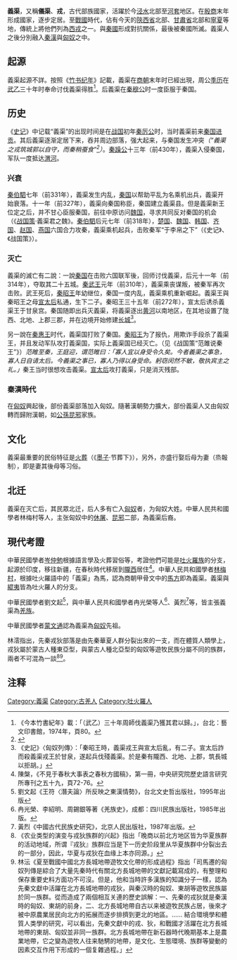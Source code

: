 {{周代诸侯国
|国名=義渠
|国君姓氏=義渠
|爵位=不明
|国都=
|分封者=不明
|始祖=不明
|国君名=義渠駭
|建国年=[[商朝|商朝]]末年
|灭亡年=[[秦昭王|秦昭王]]三十五年（前272年），
|灭亡原因=被[[秦國|秦國]]灭亡
|史书记载=《[[战国策|战国策]]》<br />《[[墨子_(书)|墨子]]·节葬下》
}}
'''義渠'''，又稱'''儀渠'''、'''戎'''，古代部族國家，活躍於今[[泾河|泾水]]北部至[[河套|河套]]地区。在[[殷商|殷商]]末年形成國家，逐步定居。至[[战国时期|戰國]]時代，佔有今天的[[陝西省|陝西省]]北部、[[甘肅省|甘肅省]]北部和[[寧夏|寧夏]]等地，傳統上將他們列為[[西戎|西戎]]之一。與[[秦國|秦國]]形成對抗關係，最後被秦國所滅。義渠人之後分別融入[[秦漢|秦漢]]與[[匈奴|匈奴]]之中。

==起源==
義渠起源不詳。按照《[[竹书纪年|竹书纪年]]》記載，義渠在[[商朝|商朝]]末年时已經出現，周公[[季历|季历]]在[[武乙|武乙]]三十年时奉命讨伐義渠得胜<ref>《今本竹書紀年》載：「（武乙）三十年周師伐義渠乃獲其君以歸。」，台北：藝文印書館，1974年，頁80。</ref>。后義渠在[[秦穆公|秦穆公]]时一度臣服于秦国。

==历史==

《[[史记|史记]]》中记载“義渠”的出现时间是在[[战国时期|战国]]初年[[秦厉公|秦厉公]]时，当时義渠前来[[秦国|秦国]][[进贡|进贡]]。其后義渠逐渐定居下来，吞并周边部落，强大起来，与秦国发生冲突''（“義渠之戎筑城郭以自守，而秦稍蚕食”<ref>{{Wikisource history|史記|110|匈奴列傳}}</ref>）''。[[秦躁公|秦躁公]]十三年（前430年），義渠入侵秦国，军队一度抵达[[渭河|渭河]]。

===兴衰===
[[秦惠文王|秦伯駟]]七年（前331年），義渠发生内乱，[[秦国|秦国]]以帮助平乱为名乘机出兵，義渠开始衰落。十一年（前327年），義渠向秦国称臣，秦国建立義渠县。但是義渠新王位定之后，并不甘心臣服秦国，前往中原访问[[魏国_(战国)|魏国]]，寻求共同反对秦国的机会（《[[战国策|战国策]]·義渠君之魏》。[[秦伯駟|秦伯駟]]后元七年（前318年），[[楚国|楚国]]、[[魏国_(战国)|魏国]]、[[韩国_(战国)|韩国]]、[[齐国|齐国]]、[[赵国|赵国]]、[[燕国|燕国]]六国合力攻秦，義渠乘机起兵，击败秦军“于李帛之下”（《史记》、《战国策》）。

===灭亡===
義渠的滅亡有二說：一說[[秦国|秦国]]在击败六国联军後，回师讨伐義渠，后元十一年（前314年），夺取其二十五城。[[秦武王|秦武王]]元年（前310年），義渠乘丧谋叛，被秦军再次击败。武王死后，[[秦昭王|秦昭王]]年幼继位，秦国一度内乱，義渠乘机重新崛起。義渠王與秦昭王之母[[宣太后|宣太后]]私通，生下二子。秦昭王三十五年（前272年），宣太后诱杀義渠王于甘泉宫。秦国随即出兵灭義渠，将義渠逐出[[黄河|黄河]]以南地区，在其地设置了陇西、北地、上郡三郡，并在边境开始修建[[长城|长城]]<ref>《史記》〈匈奴列傳〉：「秦昭王時，義渠戎王與宣太后亂，有二子。宣太后詐而殺義渠戎王於甘泉，遂起兵伐殘義渠。於是秦有隴西、北地、上郡，筑長城以拒胡。」</ref>。

另一說在[[秦惠王|秦惠王]]时代，義渠国打败了秦国。[[秦昭王|秦昭王]]为了报仇，用欺诈手段杀了義渠王，并且发动军队攻打義渠国，实际上義渠国已经灭亡。（见《战国策“范雎说秦王”》）''范睢至秦，王庭迎，谓范睢曰：「寡人宜以身受令久矣。今者義渠之事急，寡人日自请太后。今義渠之事已，寡人乃得以身受命。躬窃闵然不敏，敬执宾主之礼。」''秦王当时很想攻击義渠。[[宣太后|宣太后]]攻打義渠，只是消灭残部。

===秦漢時代===
在[[匈奴|匈奴]]興起後，部份義渠部落加入匈奴。隨著漢朝勢力擴大，部份義渠人又由匈奴轉而歸附漢朝，如[[公孫昆邪|公孫昆邪]]家族。

==文化==
義渠最重要的民俗特征是[[火葬|火葬]]（《[[墨子_(书)|墨子]]·节葬下》），另外，亦盛行娶后母为妻（烝報制），即是妻其後母等习俗。

==北迁==
義渠在灭亡后，其民眾北迁，后人多有亡入[[匈奴|匈奴]]者，为匈奴大姓。中華人民共和國學者林梅村等人，主张匈奴中的[[休屠|休屠]]、[[昆邪王|昆邪]]二部，為義渠后裔。

==現代考證==
中華民國學者[[岑仲勉|岑仲勉]]根據語言學及火葬習俗等，考證他們可能是[[吐火罗人|吐火羅族]]的分支，起源於印度，移往新疆，在春秋時代移居到[[陇右|隴西]]居住<ref>陳槃，《不見于春秋大事表之春秋方國稿》，第一冊，中央研究院歷史語言研究所專刊之五十九，頁72-76。</ref>。中華人民共和國學者[[林梅村|林梅村]]，根據吐火羅語中的「義渠」為馬，認為商朝甲骨文中的[[馬方|馬方]]即為義渠。義渠與[[緄夷|緄夷]]皆為吐火羅人的分支。

中華民國學者劉文起<ref>劉文起《王符〈潛夫論〉所反映之東漢情勢》，台北文史哲出版社，1995年出版</ref>，與中華人民共和國學者冉光榮等人<ref>冉光榮、李紹明、周錫銀等著《羌族史》，成都：四川民族出版社，1985年出版。</ref>、黃烈<ref>黃烈《中國古代民族史研究》，北京人民出版社，1987年出版。</ref>等，皆主張義渠為[[羌族|羌族]]。

中華民國學者[[蒙文通|蒙文通]]認為義渠為[[匈奴|匈奴]]先祖。

林澐指出，先秦戎狄部落是由先秦華夏人群分裂出來的一支，而在體質人類學上，戎狄屬於蒙古人種東亞型，與蒙古人種北亞型的匈奴等遊牧民族分屬不同的族群，兩者不可混為一談<ref name="同源">《农业类型的演变与戎狄族群的兴起》指出「晚商以前北方地区皆为华夏族群的活动地域，所谓『戎狄』族群应当是下一历史阶段里从华夏族群中分裂出去的一部分，因此，华夏与戎狄在血缘上本亦同源。」</ref><ref name="林沄">林沄《夏至戰國中國北方長城地帶遊牧文化帶的形成過程》指出「司馬遷的匈奴列傳是綜合了大量先秦時代有關北方長城地帶的文獻記載寫成的，有整理和保存重要史料方面功不可沒。但是，他和当時許多漢族的知識分子一樣，認為先秦文獻中活躍在北方長城地帶的戎狄，與秦汉時的匈奴、東胡等遊牧民族屬於同一族群。從而造成了兩個相互关連的歷史誤解：一、先秦的戎狄就是秦漢時的匈奴、東胡的前身，二、北方長城地帶自古以来被遊牧民族占居，後來才被中原農業居民向北方的拓展而逐步排擠到更北的地區。…… 結合環境學和體質人类學的研究，可以看出，先秦文獻中的戎、狄，和戰國才活躍在北方長城地帶的東胡、匈奴並非同一族群。北方長城地帶在新石器時代晚期基本上是農業地帶，它之變為遊牧人往来馳騁的地帶，是文化、生態環境、族群等變動的因素交互作用下形成的一個复雜過程。」</ref>。

== 注释 ==
{{Reflist}}

[[Category:義渠|Category:義渠]]
[[Category:古羌人|Category:古羌人]]
[[Category:吐火羅人|Category:吐火羅人]]